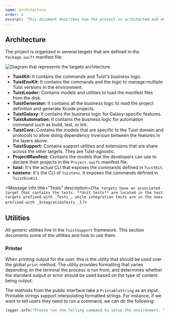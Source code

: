 ```yaml
---
name: Architecture
order: 4
excerpt: 'This document describes how the project is architected and what are different areas of responsibilities.'
---
```


## Architecture

The project is organized in several targets that are defined in the `Package.swift` manifest file:

![Diagram that represents the targets architecture](assets/architecture.png)

- **TuistKit:** It contains the commands and Tuist's business logic.
- **TuistEnvKit:** It contains the commands and the logic to manage multiple Tuist versions in the environment.
- **TuistLoader:** Contains models and utilities to load the manifest files from the disk.
- **TuistGenerator:** It contains all the business logic to read the project definition and generate Xcode projects.
- **TuistGalaxy:** It contains the business logic for Galaxy-specific features.
- **TuistAutomation:** It contains the business logic for automation command such as build, test, or lint.
- **TuistCore:** Contains the models that are specific to the Tuist domain and protocols to allow doing dependency inversion between the features in the layers above.
- **TuistSupport:** Contains support utilities and extensions that are share across the other targets. They are Tuist-agnostic.
- **ProjectManifest:** Contains the models that the developers can use to declare their projects in the `Project.swift` manifest file.
- **tuist:** It's the actual CLI that exposes the commands defined in `TuistKit`.
- **tuistenv:** It's the CLI of `tuistenv`. It exposes the commands defined in `TuistEnvKit`.

<Message
  info
  title="Package.swift"
  description="The Package.swift file declares the structure of our project (a Swift package) and the Swift Package Manager uses it to generate the Xcode project and provide us with a set of commands to interact with it, like 'swift build'"
/>
<Message
  info
  title="Tests"
  description={`The targets have an associated target that contains the tests. **Unit tests** are located in the test targets prefixed with _Tests_, while integration tests are in the ones prefixed with _IntegrationTests_.`}
/>

## Utilities

All generic utilities live in the `TuistSupport` framework. This section documents some of the utilities and how to use them.

### Printer

When printing output for the user, this is the utility that should be used over the global `print` method. The utility provides formatting that varies depending on the terminal the process is run from, and determines whether the standard output or error should be used based on the type of content being output.

The methods from the public interface take a `PrintableString` as an input. Printable strings support interpolating formatted strings. For instance, if we want to tell users they need to run a command, we can do the following:

```swift
logger.info("Please run the folling command to setup the environment: \(.command("tuist up"))")
```
